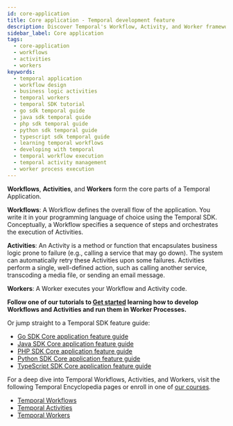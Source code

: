 ```yaml
---
id: core-application
title: Core application - Temporal development feature
description: Discover Temporal's Workflow, Activity, and Worker framework; orchestrate steps, encapsulate business logic, and execute code efficiently using the Temporal SDK in your favorite language.
sidebar_label: Core application
tags:
  - core-application
  - workflows
  - activities
  - workers
keywords:
  - temporal application
  - workflow design
  - business logic activities
  - temporal workers
  - temporal SDK tutorial
  - go sdk temporal guide
  - java sdk temporal guide
  - php sdk temporal guide
  - python sdk temporal guide
  - typescript sdk temporal guide
  - learning temporal workflows
  - developing with temporal
  - temporal workflow execution
  - temporal activity management
  - worker process execution
---
```


**Workflows**, **Activities**, and **Workers** form the core parts of a Temporal Application.

**Workflows**: A Workflow defines the overall flow of the application.
You write it in your programming language of choice using the Temporal SDK.
Conceptually, a Workflow specifies a sequence of steps and orchestrates the execution of Activities.

**Activities**: An Activity is a method or function that encapsulates business logic prone to failure (e.g., calling a service that may go down).
The system can automatically retry these Activities upon some failures.
Activities perform a single, well-defined action, such as calling another service, transcoding a media file, or sending an email message.

**Workers**: A Worker executes your Workflow and Activity code.

**Follow one of our tutorials to [Get started](https://learn.temporal.io/getting_started/) learning how to develop Workflows and Activities and run them in Worker Processes.**

Or jump straight to a Temporal SDK feature guide:

- [Go SDK Core application feature guide](/develop/go/temporal-clients)
- [Java SDK Core application feature guide](/develop/java/temporal-clients#connect-to-development-service)
- [PHP SDK Core application feature guide](/develop/php/temporal-clients#connect-to-a-dev-cluster)
- [Python SDK Core application feature guide](/develop/python/temporal-clients#connect-to-a-dev-cluster)
- [TypeScript SDK Core application feature guide](/develop/typescript/core-application#connect-to-a-dev-cluster)

For a deep dive into Temporal Workflows, Activities, and Workers, visit the following Temporal Encyclopedia pages or enroll in one of [our courses](https://learn.temporal.io/courses/).

- [Temporal Workflows](/workflows)
- [Temporal Activities](/activities)
- [Temporal Workers](/workers)
